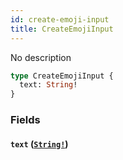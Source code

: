```yaml
---
id: create-emoji-input
title: CreateEmojiInput
---
```


No description

```graphql
type CreateEmojiInput {
  text: String!
}
```

### Fields

#### `text` ([`String!`](/graphql/scalars/string))
